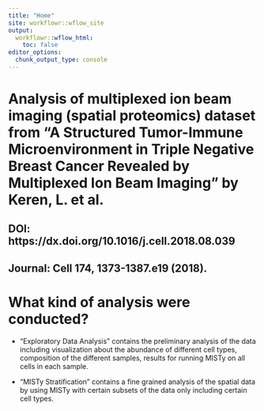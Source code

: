 ```yaml
---
title: "Home"
site: workflowr::wflow_site
output:
  workflowr::wflow_html:
    toc: false
editor_options:
  chunk_output_type: console
---
```


# Analysis of multiplexed ion beam imaging (spatial proteomics) dataset from "A Structured Tumor-Immune Microenvironment in Triple Negative Breast Cancer Revealed by Multiplexed Ion Beam Imaging" by Keren, L. et al.

## DOI: https://dx.doi.org/10.1016/j.cell.2018.08.039
## Journal: Cell 174, 1373-1387.e19 (2018).
  
# What kind of analysis were conducted?

- "Exploratory Data Analysis" contains the preliminary analysis of the data
including visualization about the abundance of different cell types, 
composition of the different samples, results for running MISTy on
all cells in each sample.

- "MISTy Stratification" contains a fine grained analysis of the spatial
data by using MISTy with certain subsets of the data only including 
certain cell types.